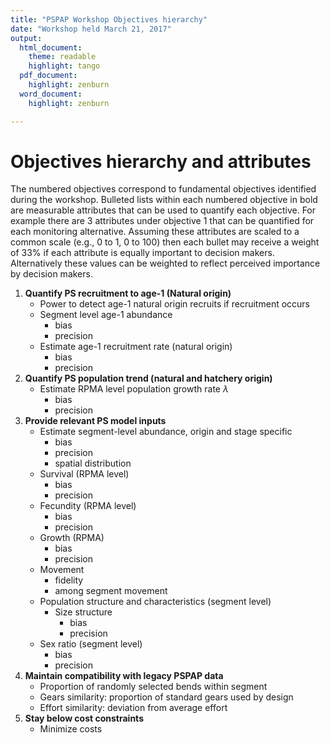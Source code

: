 ```yaml
---
title: "PSPAP Workshop Objectives hierarchy"
date: "Workshop held March 21, 2017"
output:  
  html_document:
    theme: readable
    highlight: tango
  pdf_document:
    highlight: zenburn 
  word_document:
    highlight: zenburn

---
```


<!--
rmarkdown::render("objectives-hiearachy.Rmd",
    output_format="word_document",
    output_file = paste(format(Sys.time(), '%Y%m%d'),"objectives-hiearachy.docx",sep="-"),
    output_dir="./drafts")# build page
-->



# Objectives hierarchy and attributes

The numbered objectives correspond to fundamental objectives identified 
during the workshop. Bulleted lists within each numbered objective in 
bold are measurable attributes that can be used to quantify each 
objective. For example there are 3 attributes under objective 1 that can 
be quantified for each monitoring alternative. Assuming these attributes 
are scaled to a common scale (e.g., 0 to 1, 0 to 100) then each bullet 
may receive a weight of 33% if each attribute is equally important to 
decision makers. Alternatively these values can be weighted to reflect 
perceived importance by decision makers. 



1. **Quantify PS recruitment to age-1 (Natural origin)**
    * Power to detect age-1 natural origin recruits if recruitment occurs
    * Segment level age-1 abundance
        * bias
        * precision
    * Estimate age-1 recruitment rate (natural origin)
        * bias
        * precision
2. **Quantify PS population trend (natural and hatchery origin)**
    * Estimate RPMA level population growth rate $\lambda$
        * bias
        * precision
3. **Provide relevant PS model inputs**
    * Estimate segment-level abundance, origin and stage specific 
        * bias
        * precision
        * spatial distribution
    * Survival (RPMA level)
        * bias
        * precision
    * Fecundity (RPMA level)
        * bias
        * precision
    * Growth (RPMA)
        * bias 
        * precision
    * Movement
        * fidelity
        * among segment movement
    * Population structure and characteristics (segment level)
        * Size structure
            * bias 
            * precision
    * Sex ratio (segment level)
        * bias
        * precision
4. **Maintain compatibility with legacy PSPAP data**
    * Proportion of randomly selected bends within segment
    * Gears similarity: proportion of standard gears used by design
    * Effort similarity: deviation from average effort
5. **Stay below cost constraints**
    * Minimize costs
  
  
  